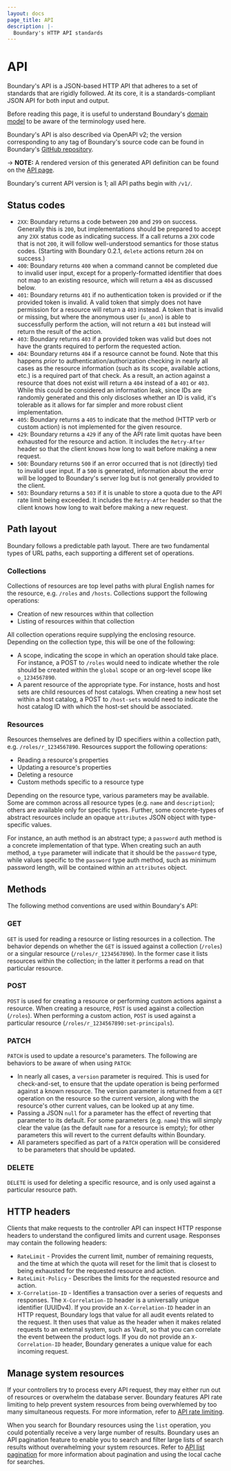 ```yaml
---
layout: docs
page_title: API
description: |-
  Boundary's HTTP API standards
---
```


# API

Boundary's API is a JSON-based HTTP API that adheres to a set of standards that are rigidly followed. At its core, it is a standards-compliant JSON API for both input and output.

Before reading this page, it is useful to understand Boundary's [domain model](/boundary/docs/concepts/domain-model) to be aware of the terminology used here.

Boundary's API is also described via OpenAPI v2; the version corresponding to any tag of Boundary's source code can be found in Boundary's [GitHub repository](https://github.com/hashicorp/boundary/blob/main/internal/gen/controller.swagger.json).

-> **NOTE:** A rendered version of this generated API definition can be found on the [API page](/boundary/api-docs).

Boundary's current API version is 1; all API paths begin with `/v1/`.

## Status codes

- `2XX`: Boundary returns a code between `200` and `299` on success. Generally this is `200`, but implementations should be prepared to accept any `2XX` status code as indicating success. If a call returns a `2XX` code that is not `200`, it will follow well-understood semantics for those status codes. (Starting with Boundary 0.2.1, `delete` actions return `204` on success.)
- `400`: Boundary returns `400` when a command cannot be completed due to invalid user input, except for a properly-formatted identifier that does not map to an existing resource, which will return a `404` as discussed below.
- `401`: Boundary returns `401` if no authentication token is provided or if the provided token is invalid. A valid token that simply does not have permission for a resource will return a `403` instead. A token that is invalid or missing, but where the anonymous user (`u_anon`) is able to successfully perform the action, will not return a `401` but instead will return the result of the action.
- `403`: Boundary returns `403` if a provided token was valid but does not have the grants required to perform the requested action.
- `404`: Boundary returns `404` if a resource cannot be found. Note that this happens _prior_ to authentication/authorization checking in nearly all cases as the resource information (such as its scope, available actions, etc.) is a required part of that check. As a result, an action against a resource that does not exist will return a `404` instead of a `401` or `403`. While this could be considered an information leak, since IDs are randomly generated and this only discloses whether an ID is valid, it's tolerable as it allows for far simpler and more robust client implementation.
- `405`: Boundary returns a `405` to indicate that the method (HTTP verb or custom action) is not implemented for the given resource.
- `429`: Boundary returns a `429` if any of the API rate limit quotas have been exhausted for the resource and action. It includes the `Retry-After` header so that the client knows how long to wait before making a new request.
- `500`: Boundary returns `500` if an error occurred that is not (directly) tied to invalid user input. If a `500` is generated, information about the error will be logged to Boundary's server log but is not generally provided to the client.
- `503`: Boundary returns a `503` if it is unable to store a quota due to the API rate limit being exceeded. It includes the `Retry-After` header so that the client knows how long to wait before making a new request.

## Path layout

Boundary follows a predictable path layout. There are two fundamental types of URL paths, each supporting a different set of operations.

### Collections

Collections of resources are top level paths with plural English names for the resource, e.g. `/roles` and `/hosts`. Collections support the following operations:

- Creation of new resources within that collection
- Listing of resources within that collection

All collection operations require supplying the enclosing resource. Depending on the collection type, this will be one of the following:

- A scope, indicating the scope in which an operation should take place. For instance, a POST to `/roles` would need to indicate whether the role should be created within the `global` scope or an org-level scope like `o_1234567890`.
- A parent resource of the appropriate type. For instance, hosts and host sets are child resources of host catalogs. When creating a new host set within a host catalog, a POST to `/host-sets` would need to indicate the host catalog ID with which the host-set should be associated.

### Resources

Resources themselves are defined by ID specifiers within a collection path, e.g. `/roles/r_1234567890`. Resources support the following operations:

- Reading a resource's properties
- Updating a resource's properties
- Deleting a resource
- Custom methods specific to a resource type

Depending on the resource type, various parameters may be available. Some are common across all resource types (e.g. `name` and `description`); others are available only for specific types. Further, some concrete-types of abstract resources include an opaque `attributes` JSON object with type-specific values.

For instance, an auth method is an abstract type; a `password` auth method is a concrete implementation of that type. When creating such an auth method, a `type` parameter will indicate that it should be the `password` type, while values specific to the `password` type auth method, such as minimum password length, will be contained within an `attributes` object.

## Methods

The following method conventions are used within Boundary's API:

### GET

`GET` is used for reading a resource or listing resources in a collection. The behavior depends on whether the `GET` is issued against a collection (`/roles`) or a singular resource (`/roles/r_1234567890`). In the former case it lists resources within the collection; in the latter it performs a read on that particular resource.

### POST

`POST` is used for creating a resource or performing custom actions against a resource. When creating a resource, `POST` is used against a collection (`/roles`). When performing a custom action, `POST` is used against a particular resource (`/roles/r_1234567890:set-principals`).

### PATCH

`PATCH` is used to update a resource's parameters. The following are behaviors to be aware of when using `PATCH`:

- In nearly all cases, a `version` parameter is required. This is used for check-and-set, to ensure that the update operation is being performed against a known resource. The version parameter is returned from a `GET` operation on the resource so the current version, along with the resource's other current values, can be looked up at any time.
- Passing a JSON `null` for a parameter has the effect of reverting that parameter to its default. For some parameters (e.g. `name`) this will simply clear the value (as the default `name` for a resource is empty); for other parameters this will revert to the current defaults within Boundary.
- All parameters specified as part of a `PATCH` operation will be considered to be parameters that should be updated.

### DELETE

`DELETE` is used for deleting a specific resource, and is only used against a particular resource path.

## HTTP headers

Clients that make requests to the controller API can inspect HTTP response headers to understand the configured limits and current usage.
Responses may contain the following headers:

- `RateLimit` - Provides the current limit, number of remaining requests, and the time at which the quota will reset for the limit that is closest to being exhausted for the requested resource and action.
- `RateLimit-Policy` - Describes the limits for the requested resource and action.
- `X-Correlation-ID` - Identifies a transaction over a series of requests and responses.
The `X-Correlation-ID` header is a universally unique identifier (UUIDv4).
If you provide an `X-Correlation-ID` header in an HTTP request, Boundary logs that value for all audit events related to the request.
It then uses that value as the header when it makes related requests to an external system, such as Vault, so that you can correlate the event between the product logs.
If you do not provide an `X-Correlation-ID` header, Boundary generates a unique value for each incoming request.

## Manage system resources

If your controllers try to process every API request, they may either run out of resources or overwhelm the database server.
Boundary features API rate limiting to help prevent system resources from being overwhlemed by too many simultaneous requests.
For more information, refer to [API rate limiting](/boundary/docs/api-clients/api/rate-limiting).

When you search for Boundary resources using the `list` operation, you could potentially receive a very large number of results.
Boundary uses an API pagination feature to enable you to search and filter large lists of search results without overwhelming your system resources.
Refer to [API list pagination](/boundary/docs/api-clients/api/pagination) for more information about pagination and using the local cache for searches.
